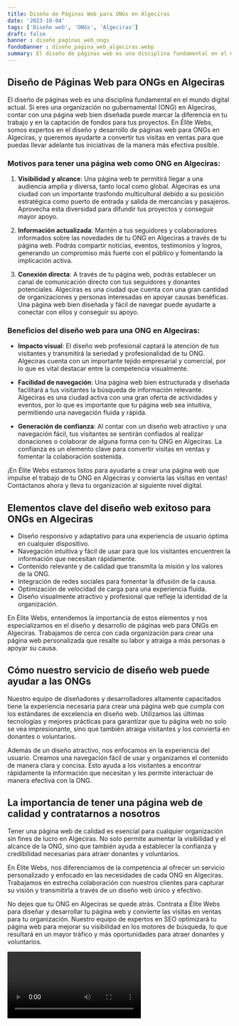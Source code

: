 ```yaml
---
title: Diseño de Páginas Web para ONGs en Algeciras
date: '2023-10-04'
tags: ['Diseño web', 'ONGs', 'Algeciras']
draft: false
banner : diseño_paginas_web_ongs
fondoBanner : diseño_pagina_web_algeciras.webp
summary: El diseño de páginas web es una disciplina fundamental en el mundo digital actual. Si eres una organización no gubernamental (ONG) en Algeciras, contar con una página web bien diseñada puede marcar la diferencia en tu trabajo y en la captación de fondos para tus proyectos. En Élite Webs, somos expertos en el diseño y desarrollo de páginas web para ONGs en Algeciras, y queremos ayudarte a convertir tus visitas en ventas para que puedas llevar adelante tus iniciativas de la manera más efectiva posible.
---
```


## Diseño de Páginas Web para ONGs en Algeciras

El diseño de páginas web es una disciplina fundamental en el mundo digital actual. Si eres una organización no gubernamental (ONG) en Algeciras, contar con una página web bien diseñada puede marcar la diferencia en tu trabajo y en la captación de fondos para tus proyectos. En Élite Webs, somos expertos en el diseño y desarrollo de páginas web para ONGs en Algeciras, y queremos ayudarte a convertir tus visitas en ventas para que puedas llevar adelante tus iniciativas de la manera más efectiva posible.

### Motivos para tener una página web como ONG en Algeciras:

1. **Visibilidad y alcance**: Una página web te permitirá llegar a una audiencia amplia y diversa, tanto local como global. Algeciras es una ciudad con un importante trasfondo multicultural debido a su posición estratégica como puerto de entrada y salida de mercancías y pasajeros. Aprovecha esta diversidad para difundir tus proyectos y conseguir mayor apoyo.

2. **Información actualizada**: Mantén a tus seguidores y colaboradores informados sobre las novedades de tu ONG en Algeciras a través de tu página web. Podrás compartir noticias, eventos, testimonios y logros, generando un compromiso más fuerte con el público y fomentando la implicación activa.

3. **Conexión directa**: A través de tu página web, podrás establecer un canal de comunicación directo con tus seguidores y donantes potenciales. Algeciras es una ciudad que cuenta con una gran cantidad de organizaciones y personas interesadas en apoyar causas benéficas. Una página web bien diseñada y fácil de navegar puede ayudarte a conectar con ellos y conseguir su apoyo.

### Beneficios del diseño web para una ONG en Algeciras:

- **Impacto visual**: El diseño web profesional captará la atención de tus visitantes y transmitirá la seriedad y profesionalidad de tu ONG. Algeciras cuenta con un importante tejido empresarial y comercial, por lo que es vital destacar entre la competencia visualmente.

- **Facilidad de navegación**: Una página web bien estructurada y diseñada facilitará a tus visitantes la búsqueda de información relevante. Algeciras es una ciudad activa con una gran oferta de actividades y eventos, por lo que es importante que tu página web sea intuitiva, permitiendo una navegación fluida y rápida.

- **Generación de confianza**: Al contar con un diseño web atractivo y una navegación fácil, tus visitantes se sentirán confiados al realizar donaciones o colaborar de alguna forma con tu ONG en Algeciras. La confianza es un elemento clave para convertir visitas en ventas y fomentar la colaboración sostenida.

¡En Élite Webs estamos listos para ayudarte a crear una página web que impulse el trabajo de tu ONG en Algeciras y convierta las visitas en ventas! Contáctanos ahora y lleva tu organización al siguiente nivel digital.

<GifSeo />

<Cta />

## Elementos clave del diseño web exitoso para ONGs en Algeciras

- Diseño responsivo y adaptativo para una experiencia de usuario óptima en cualquier dispositivo.
- Navegación intuitiva y fácil de usar para que los visitantes encuentren la información que necesitan rápidamente.
- Contenido relevante y de calidad que transmita la misión y los valores de la ONG.
- Integración de redes sociales para fomentar la difusión de la causa.
- Optimización de velocidad de carga para una experiencia fluida.
- Diseño visualmente atractivo y profesional que refleje la identidad de la organización.

En Élite Webs, entendemos la importancia de estos elementos y nos especializamos en el diseño y desarrollo de páginas web para ONGs en Algeciras. Trabajamos de cerca con cada organización para crear una página web personalizada que resalte su labor y atraiga a más personas a apoyar su causa.

## Cómo nuestro servicio de diseño web puede ayudar a las ONGs

Nuestro equipo de diseñadores y desarrolladores altamente capacitados tiene la experiencia necesaria para crear una página web que cumpla con los estándares de excelencia en diseño web. Utilizamos las últimas tecnologías y mejores prácticas para garantizar que tu página web no solo se vea impresionante, sino que también atraiga visitantes y los convierta en donantes o voluntarios.

Además de un diseño atractivo, nos enfocamos en la experiencia del usuario. Creamos una navegación fácil de usar y organizamos el contenido de manera clara y concisa. Esto ayuda a los visitantes a encontrar rápidamente la información que necesitan y les permite interactuar de manera efectiva con la ONG.

## La importancia de tener una página web de calidad y contratarnos a nosotros

Tener una página web de calidad es esencial para cualquier organización sin fines de lucro en Algeciras. No solo permite aumentar la visibilidad y el alcance de la ONG, sino que también ayuda a establecer la confianza y credibilidad necesarias para atraer donantes y voluntarios.

En Élite Webs, nos diferenciamos de la competencia al ofrecer un servicio personalizado y enfocado en las necesidades de cada ONG en Algeciras. Trabajamos en estrecha colaboración con nuestros clientes para capturar su visión y transmitirla a través de un diseño web único y efectivo.

No dejes que tu ONG en Algeciras se quede atrás. Contrata a Élite Webs para diseñar y desarrollar tu página web y convierte las visitas en ventas para tu organización. Nuestro equipo de expertos en SEO optimizará tu página web para mejorar su visibilidad en los motores de búsqueda, lo que resultará en un mayor tráfico y más oportunidades para atraer donantes y voluntarios.

<Video />

<CtaBot job='ONGs' city='Algeciras'/>

<Gmaps query='Algeciras+españa+maps' />